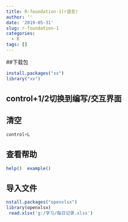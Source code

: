 ```yaml
---
title: R-foundation-1(r语言)
author: ''
date: '2019-05-31'
slug: r-foundation-1
categories:
  - R
tags: []
---
```


##下载包


```r
install.packages("xx")
library("xx")
```

## control+1/2切换到编写/交互界面

	
##  清空
```r
control+L
```
## 查看帮助

```r
help()  example()
```


## 导入文件
```r
nstall.packages("openxlsx")
library(openxlsx)
 read.xlsx('g:/学习/每日记录.xlsx')

```

